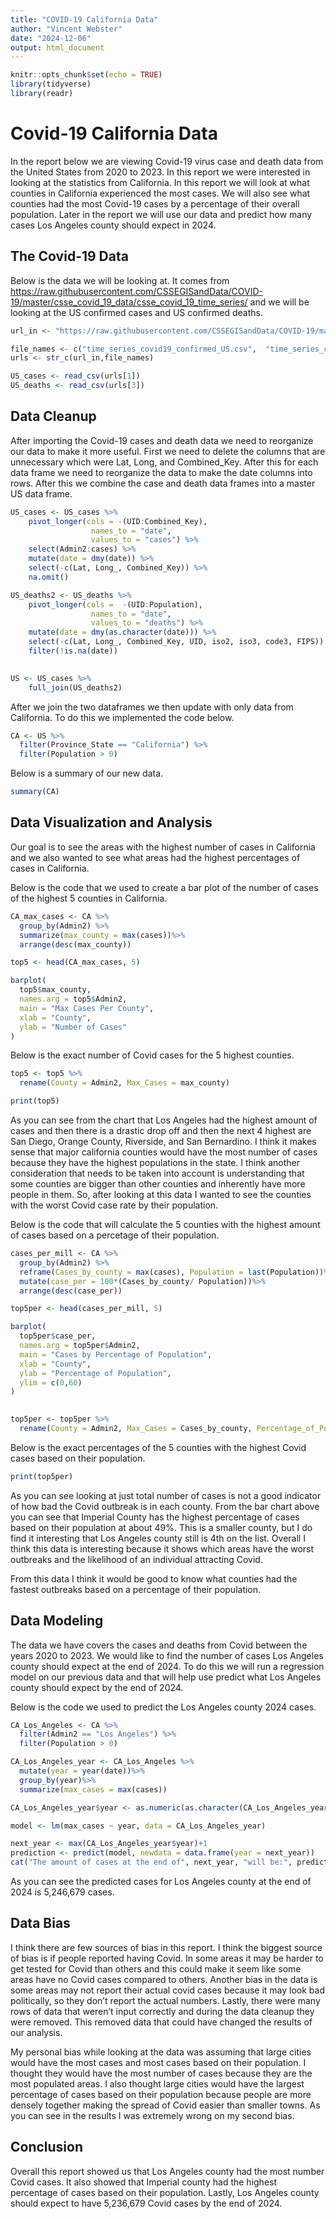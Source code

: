 ---
title: "COVID-19 California Data"
author: "Vincent Webster"
date: "2024-12-06"
output: html_document
---

```{r setup, include=FALSE}
knitr::opts_chunk$set(echo = TRUE)
library(tidyverse)
library(readr)
```

# Covid-19 California Data
In the report below we are viewing Covid-19 virus case and death data from the United States from 2020 to 2023. In this report we were interested in looking at the statistics from California. In this report we will look at what counties in California experienced the most cases. We will also see what counties had the most Covid-19 cases by a percentage of their overall population. Later in the report we will use our data and predict how many cases Los Angeles county should expect in 2024.  


## The Covid-19 Data
Below is the data we will be looking at. It comes from <https://raw.githubusercontent.com/CSSEGISandData/COVID-19/master/csse_covid_19_data/csse_covid_19_time_series/> and we will be looking at the US confirmed cases and US confirmed deaths.

```{r, echo = FALSE}
url_in <- "https://raw.githubusercontent.com/CSSEGISandData/COVID-19/master/csse_covid_19_data/csse_covid_19_time_series/"

file_names <- c("time_series_covid19_confirmed_US.csv",  "time_series_covid19_confirmed_global.csv", "time_series_covid19_deaths_US.csv",  "time_series_covid19_deaths_global.csv")
urls <- str_c(url_in,file_names)
```

```{r import_data, echo = FALSE}
US_cases <- read_csv(urls[1])
US_deaths <- read_csv(urls[3])
```

## Data Cleanup
After importing the Covid-19 cases and death data we need to reorganize our data to make it more useful. First we need to delete the columns that are unnecessary which were Lat, Long, and Combined_Key. After this for each data frame we need to reorganize the data to make the date columns into rows. After this we combine the case and death data frames into a master US data frame.  

```{r, echo = TRUE, warning=FALSE}
US_cases <- US_cases %>%
    pivot_longer(cols = -(UID:Combined_Key),
                  names_to = "date",
                  values_to = "cases") %>%
    select(Admin2:cases) %>%
    mutate(date = dmy(date)) %>%
    select(-c(Lat, Long_, Combined_Key)) %>%
    na.omit()

```

```{r, echo = TRUE, warning=FALSE}
US_deaths2 <- US_deaths %>%
    pivot_longer(cols =  -(UID:Population),
                  names_to = "date",
                  values_to = "deaths") %>%
    mutate(date = dmy(as.character(date))) %>%
    select(-c(Lat, Long_, Combined_Key, UID, iso2, iso3, code3, FIPS)) %>%
    filter(!is.na(date))
  
```

```{r, echo = TRUE, warning=FALSE}
US <- US_cases %>%
    full_join(US_deaths2)

```
After we join the two dataframes we then update with only data from California. To do this we implemented the code below. 

```{r, echo = TRUE}
CA <- US %>%
  filter(Province_State == "California") %>%
  filter(Population > 0)
```

Below is a summary of our new data.

```{r, echo = TRUE}
summary(CA)
```

## Data Visualization and Analysis
Our goal is to see the areas with the highest number of cases in California and we also wanted to see what areas had the highest percentages of cases in California. 

Below is the code that we used to create a bar plot of the number of cases of the highest 5 counties in California. 

```{r, echo = TRUE}
CA_max_cases <- CA %>%
  group_by(Admin2) %>%
  summarize(max_county = max(cases))%>%
  arrange(desc(max_county))

top5 <- head(CA_max_cases, 5)

barplot(
  top5$max_county,
  names.arg = top5$Admin2,
  main = "Max Cases Per County",
  xlab = "County", 
  ylab = "Number of Cases"
)
```
Below is the exact number of Covid cases for the 5 highest counties. 
```{r, echo = TRUE}
top5 <- top5 %>%
  rename(County = Admin2, Max_Cases = max_county)
```
```{r, echo = TRUE}
print(top5)
```
As you can see from the chart that Los Angeles had the highest amount of cases and then there is a drastic drop off and then the next 4 highest are San Diego, Orange County, Riverside, and San Bernardino. I think it makes sense that major california counties would have the most number of cases because they have the highest populations in the state. I think another consideration that needs to be taken into account is understanding that some counties are bigger than other counties and inherently have more people in them. So, after looking at this data I wanted to see the counties with the worst Covid case rate by their population.

Below is the code that will calculate the 5 counties with the highest amount of cases based on a percetage of their population. 

```{r, echo = TRUE}
cases_per_mill <- CA %>%
  group_by(Admin2) %>%
  reframe(Cases_by_county = max(cases), Population = last(Population))%>%
  mutate(case_per = 100*(Cases_by_county/ Population))%>%
  arrange(desc(case_per))

top5per <- head(cases_per_mill, 5)

barplot(
  top5per$case_per,
  names.arg = top5per$Admin2,
  main = "Cases by Percentage of Population",
  xlab = "County", 
  ylab = "Percentage of Population",
  ylim = c(0,60)
)
  
```
```{r, echo = TRUE}
top5per <- top5per %>%
  rename(County = Admin2, Max_Cases = Cases_by_county, Percentage_of_Population = case_per)
```

Below is the exact percentages of the 5 counties with the highest Covid cases based on their population. 

```{r, echo = TRUE}
print(top5per)
```
As you can see looking at just total number of cases is not a good indicator of how bad the Covid outbreak is in each county. From the bar chart above you can see that Imperial County has the highest percentage of cases based on their population at about 49%. This is a smaller county, but I do find it interesting that Los Angeles county still is 4th on the list. Overall I think this data is interesting because it shows which areas have the worst outbreaks and the likelihood of an individual attracting Covid. 

From this data I think it would be good to know what counties had the fastest outbreaks based on a percentage of their population. 



## Data Modeling 

The data we have covers the cases and deaths from Covid between the years 2020 to 2023. We would like to find the number of cases Los Angeles county should expect at the end of 2024. To do this we will run a regression model on our previous data and that will help use predict what Los Angeles county should expect by the end of 2024. 

Below is the code we used to predict the Los Angeles county 2024 cases. 

```{r, echo = TRUE}
CA_Los_Angeles <- CA %>%
  filter(Admin2 == "Los Angeles") %>%
  filter(Population > 0)
```

```{r, echo = TRUE}
CA_Los_Angeles_year <- CA_Los_Angeles %>%
  mutate(year = year(date))%>%
  group_by(year)%>%
  summarize(max_cases = max(cases))
```

```{r, echo = TRUE}

CA_Los_Angeles_year$year <- as.numeric(as.character(CA_Los_Angeles_year$year))

model <- lm(max_cases ~ year, data = CA_Los_Angeles_year)

next_year <- max(CA_Los_Angeles_year$year)+1
prediction <- predict(model, newdata = data.frame(year = next_year))
cat("The amount of cases at the end of", next_year, "will be:", prediction)
```
As you can see the predicted cases for Los Angeles county at the end of 2024 is 5,246,679 cases. 

## Data Bias

I think there are few sources of bias in this report. I think the biggest source of bias is if people reported having Covid. In some areas it may be harder to get tested for Covid than others and this could make it seem like some areas have no Covid cases compared to others. Another bias in the data is some areas may not report their actual covid cases because it may look bad politically, so they don't report the actual numbers. Lastly, there were many rows of data that weren't input correctly and during the data cleanup they were removed. This removed data that could have changed the results of our analysis. 

My personal bias while looking at the data was assuming that large cities would have the most cases and most cases based on their population. I thought they would have the most number of cases because they are the most populated areas. I also thought large cities would have the largest percentage of cases based on their population because people are more densely together making the spread of Covid easier than smaller towns. As you can see in the results I was extremely wrong on my second bias. 

## Conclusion

Overall this report showed us that Los Angeles county had the most number Covid cases. It also showed that Imperial county had the highest percentage of cases based on their population. Lastly, Los Angeles county should expect to have 5,236,679 Covid cases by the end of 2024. 